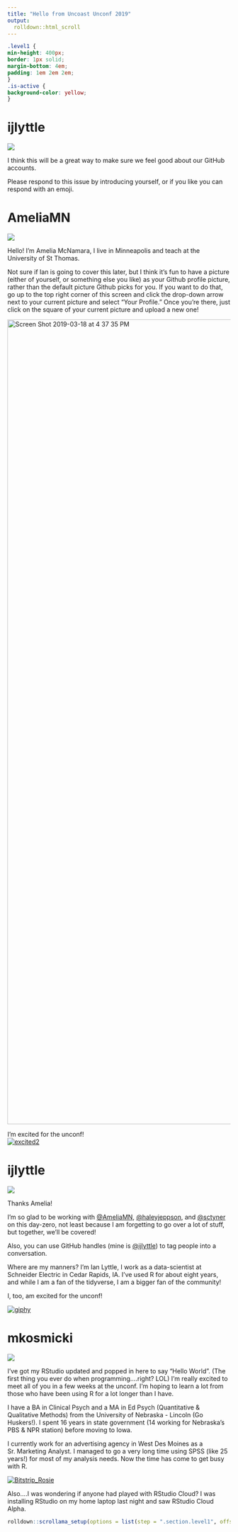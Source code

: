 ```yaml
---
title: "Hello from Uncoast Unconf 2019"
output: 
  rolldown::html_scroll
---
```


  ```css
.level1 {
  min-height: 400px;
  border: 1px solid;
  margin-bottom: 4em;
  padding: 1em 2em 2em;
}
.is-active {
  background-color: yellow;
}
```

# ijlyttle
![](https://avatars0.githubusercontent.com/u/2800934?s=88&v=4)
<p>I think this will be a great way to make sure we feel good about our GitHub accounts.</p>
<p>Please respond to this issue by introducing yourself, or if you like you can respond with an emoji.</p>


# AmeliaMN
![](https://avatars0.githubusercontent.com/u/2576787?s=88&v=4)
<p>Hello! I'm Amelia McNamara, I live in Minneapolis and teach at the University of St Thomas.</p>
<p>Not sure if Ian is going to cover this later, but I think it's fun to have a picture (either of yourself, or something else you like) as your Github profile picture, rather than the default picture Github picks for you. If you want to do that, go up to the top right corner of this screen and click the drop-down arrow next to your current picture and select "Your Profile." Once you're there, just click on the square of your current picture and upload a new one!</p>
<p><a target="_blank" rel="noopener noreferrer" href="https://user-images.githubusercontent.com/2576787/54565708-f70c1200-499c-11e9-9ce8-0bfca408e603.png"><img width="1818" alt="Screen Shot 2019-03-18 at 4 37 35 PM" src="https://user-images.githubusercontent.com/2576787/54565708-f70c1200-499c-11e9-9ce8-0bfca408e603.png" style="max-width:100%;"></a></p>
<p>I'm excited for the unconf!<br><a target="_blank" rel="noopener noreferrer" href="https://user-images.githubusercontent.com/2576787/54565587-b1e7e000-499c-11e9-9fca-1cfd19811b13.gif"><img src="https://user-images.githubusercontent.com/2576787/54565587-b1e7e000-499c-11e9-9fca-1cfd19811b13.gif" alt="excited2" style="max-width:100%;"></a></p>


# ijlyttle
![](https://avatars0.githubusercontent.com/u/2800934?s=88&v=4)
<p>Thanks Amelia!</p>
<p>I'm so glad to be working with <a class="user-mention" data-hovercard-type="user" data-hovercard-url="/hovercards?user_id=2576787" data-octo-click="hovercard-link-click" data-octo-dimensions="link_type:self" href="https://github.com/AmeliaMN">@AmeliaMN</a>, <a class="user-mention" data-hovercard-type="user" data-hovercard-url="/hovercards?user_id=9620552" data-octo-click="hovercard-link-click" data-octo-dimensions="link_type:self" href="https://github.com/haleyjeppson">@haleyjeppson</a>, and <a class="user-mention" data-hovercard-type="user" data-hovercard-url="/hovercards?user_id=6137322" data-octo-click="hovercard-link-click" data-octo-dimensions="link_type:self" href="https://github.com/sctyner">@sctyner</a> on this day-zero, not least because I am forgetting to go over a lot of stuff, but together, we'll be covered!</p>
<p>Also, you can use GitHub handles (mine is <a class="user-mention" data-hovercard-type="user" data-hovercard-url="/hovercards?user_id=2800934" data-octo-click="hovercard-link-click" data-octo-dimensions="link_type:self" href="https://github.com/ijlyttle">@ijlyttle</a>) to tag people into a conversation.</p>
<p>Where are my manners? I'm Ian Lyttle, I work as a data-scientist at Schneider Electric in Cedar Rapids, IA. I've used R for about eight years, and while I am a fan of the tidyverse, I am a bigger fan of the community!</p>
<p>I, too, am excited for the unconf!</p>
<p><a target="_blank" rel="noopener noreferrer" href="https://user-images.githubusercontent.com/2800934/54568132-15c1d700-49a4-11e9-9836-a77cc0266471.gif"><img src="https://user-images.githubusercontent.com/2800934/54568132-15c1d700-49a4-11e9-9836-a77cc0266471.gif" alt="giphy" style="max-width:100%;"></a></p>


# mkosmicki
![](https://avatars1.githubusercontent.com/u/35268474?s=88&v=4)
<p>I've got my RStudio updated and popped in here to say "Hello World".  (The first thing you ever do when programming....right?  LOL) I'm really excited to meet all of you in a few weeks at the unconf. I'm hoping to learn a lot from those who have been using R for a lot longer than I have.</p>
<p>I have a BA in Clinical Psych and a MA in Ed Psych (Quantitative &amp; Qualitative Methods) from the University of Nebraska - Lincoln (Go Huskers!). I spent 16 years in state government (14 working for Nebraska's PBS &amp; NPR station) before moving to Iowa.</p>
<p>I currently work for an advertising agency in West Des Moines as a Sr. Marketing Analyst. I managed to go a very long time using SPSS (like 25 years!) for most of my analysis needs. Now the time has come to get busy with R.</p>
<p><a target="_blank" rel="noopener noreferrer" href="https://user-images.githubusercontent.com/35268474/54635133-896ded80-4a51-11e9-9a0a-7c4def1bbeef.jpg"><img src="https://user-images.githubusercontent.com/35268474/54635133-896ded80-4a51-11e9-9a0a-7c4def1bbeef.jpg" alt="Bitstrip_Rosie" style="max-width:100%;"></a></p>
<p>Also....I was wondering if anyone had played with RStudio Cloud? I was installing RStudio on my home laptop last night and saw RStudio Cloud Alpha.</p>

```r
rolldown::scrollama_setup(options = list(step = ".section.level1", offset = 0.35))
```
